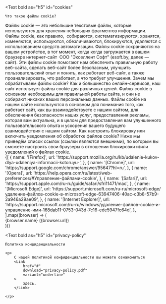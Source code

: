 
<Text
	bold
	as="h5"
	id="cookies"
>
	Что такое файлы cookie?
</Text>

<Spacer y="xl" />
<Text>
	Файлы cookie — это небольшие текстовые файлы, которые используются для хранения небольших фрагментов информации.
	Файлы сookie, как правило,  собираются, систематизируются, хранятся, изменяются, используются, обезличиваются,
	блокируются, удаляются с использованием средств автоматизации. Файлы cookie сохраняются на вашем устройстве, в
	тот момент, когда когда загружается в вашем браузере интернет-сайт  ООО "Экселлент Софт" (esoft.by, далее —
	сайт). Эти файлы cookie помогают нам обеспечить правильную работу веб-сайта, сделать веб-сайт более безопасным,
	улучшить пользовательский опыт и понять, как работает веб-сайт, а также проанализировать, что работает, а что
	требует улучшения.
</Text>
<Spacer y="3xl" />
<Text
	bold
	as="h5"
	id="why-cookies"
>
	Зачем мы обрабатываем файлы cookie?
</Text>

<Spacer y="xl" />
<Text>
	Как и большинство онлайн-сервисов, наш сайт использует файлы cookie для различных целей. Файлы cookie в основном
	необходимы для правильной работы сайта, и они не собирают никаких ваших персональных данных.
</Text>
<Spacer y="md" />
<Text>
	Файлы cookie на нашем сайте используются в основном для понимания того, как работает сайт, как вы
	взаимодействуете с нашим сайтом, для обеспечения безопасности наших услуг, предоставления рекламы, которая вам
	актуальна, и в целом для предоставления вам улучшенного пользовательского опыта и ускорения вашего будущего
	взаимодействия с нашим сайтом.
</Text>
<Spacer y="3xl" />
<Text
	bold
	as="h5"
	id="how-cookies"
>
	Как настроить блокировку или включить уведомления об обработке файлов cookie?
</Text>
<Spacer y="xl" />
<Text>
	Ниже мы приведём список ссылок (ссылки являются внешними), по которым вы сможете настроить свои браузеры в
	отношении блокировки и/или уведомлений о файлах cookie.
</Text>

<Spacer y="md" />

<div className=" space-y-2">
	{[
		{
			name: '[Firefox]',
			url: 'https://support.mozilla.org/ru/kb/udalenie-kukov-dlya-udaleniya-informacii-kotoruyu-',
		},
		{
			name: '[Chrome]',
			url: 'https://support.google.com/chrome/answer/95647?hl=ru',
		},
		{
			name: '[Opera]',
			url: 'https://help.opera.com/ru/latest/web-preferences/#Управление-файлами-cookie',
		},
		{
			name: '[Safari]',
			url: 'https://support.apple.com/ru-ru/guide/safari/sfri11471/mac',
		},
		{
			name: '[Microsoft Edge]',
			url: 'https://support.microsoft.com/ru-ru/microsoft-edge/удаление-файлов-cookie-в-microsoft-edge-63947406-40ac-c3b8-57b9-2a946a29ae09',
		},
		{
			name: '[Internet Explorer]',
			url: 'https://support.microsoft.com/ru-ru/windows/удаление-файлов-cookie-и-управление-ими-168dab11-0753-043d-7c16-ede5947fc64d',
		},
	].map((browser) => (
		<div
			key={browser.name}
			className="flex flex-col gap-y-1"
		>
			<Text>{browser.name}</Text>
			<Link
				href={browser.url}
				variant="underline"
				className="block max-w-xs whitespace-normal hover:whitespace-normal hover:outline-none focus:whitespace-normal focus:outline-none focus-visible:whitespace-normal focus-visible:outline-none md:max-w-full"
			>
				({browser.url})
			</Link>
		</div>
	))}
</div>

<Spacer y="3xl" />

<Text
	bold
	as="h5"
	id="privacy-policy"
>
	Политика конфиденциальности
</Text>
<Spacer y="xl" />

    <p>
    	С нашей политикой конфиденциальности вы можете ознакомиться
    	<Link
    		href="#"
    		download="privacy-policy.pdf"
    		variant="underline"
    	>
    		здесь.
    	</Link>

    </p>
